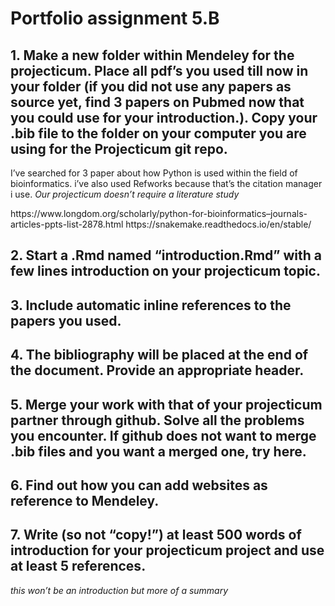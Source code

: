 # Portfolio assignment 5.B

## 1. Make a new folder within Mendeley for the projecticum. Place all pdf’s you used till now in your folder (if you did not use any papers as source yet, find 3 papers on Pubmed now that you could use for your introduction.). Copy your .bib file to the folder on your computer you are using for the Projecticum git repo.

I've searched for 3 paper about how Python is used within the field of bioinformatics. i've also used Refworks because that's the citation manager i use.
_Our projecticum doesn't require a literature study_

https://www.longdom.org/scholarly/python-for-bioinformatics--journals-articles-ppts-list-2878.html
https://snakemake.readthedocs.io/en/stable/

## 2. Start a .Rmd named “introduction.Rmd” with a few lines introduction on your projecticum topic.

## 3. Include automatic inline references to the papers you used.

## 4. The bibliography will be placed at the end of the document. Provide an appropriate header.

## 5. Merge your work with that of your projecticum partner through github. Solve all the problems you encounter. If github does not want to merge .bib files and you want a merged one, try here.

## 6. Find out how you can add websites as reference to Mendeley.

## 7. Write (so not “copy!”) at least 500 words of introduction for your projecticum project and use at least 5 references.
_this won't be an introduction but more of a summary_
